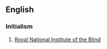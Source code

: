 ==English==

===Initialism===
{{head|en|initialism}}

# [[w:Royal National Institute of the Blind|Royal National Institute of the Blind]]